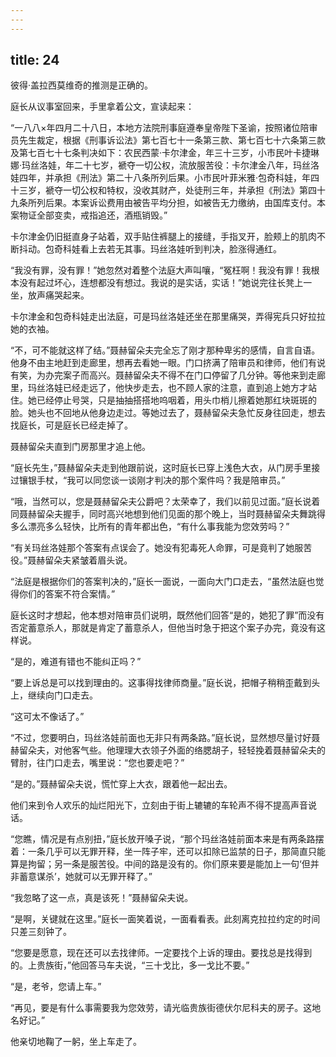 ```yaml
---
---
---
```

title: 24
---




彼得·盖拉西莫维奇的推测是正确的。

庭长从议事室回来，手里拿着公文，宣读起来：

“一八八×年四月二十八日，本地方法院刑事庭遵奉皇帝陛下圣谕，按照诸位陪审员先生裁定，根据《刑事诉讼法》第七百七十一条第三款、第七百七十六条第三款及第七百七十七条判决如下：农民西蒙·卡尔津金，年三十三岁，小市民叶卡捷琳娜·玛丝洛娃，年二十七岁，褫夺一切公权，流放服苦役：卡尔津金八年，玛丝洛娃四年，并承担《刑法》第二十八条所列后果。小市民叶菲米雅·包奇科娃，年四十三岁，褫夺一切公权和特权，没收其财产，处徒刑三年，并承担《刑法》第四十九条所列后果。本案诉讼费用由被告平均分担，如被告无力缴纳，由国库支付。本案物证全部变卖，戒指追还，酒瓶销毁。”

卡尔津金仍旧挺直身子站着，双手贴住裤腿上的接缝，手指叉开，脸颊上的肌肉不断抖动。包奇科娃看上去若无其事。玛丝洛娃听到判决，脸涨得通红。

“我没有罪，没有罪！”她忽然对着整个法庭大声叫嚷，“冤枉啊！我没有罪！我根本没有起过坏心，连想都没有想过。我说的是实话，实话！”她说完往长凳上一坐，放声痛哭起来。

卡尔津金和包奇科娃走出法庭，可是玛丝洛娃还坐在那里痛哭，弄得宪兵只好拉拉她的衣袖。

“不，可不能就这样了结。”聂赫留朵夫完全忘了刚才那种卑劣的感情，自言自语。他身不由主地赶到走廊里，想再去看她一眼。门口挤满了陪审员和律师，他们有说有笑，为办完案子而高兴。聂赫留朵夫不得不在门口停留了几分钟。等他来到走廊里，玛丝洛娃已经走远了，他快步走去，也不顾人家的注意，直到追上她方才站住。她已经停止号哭，只是抽抽搭搭地呜咽着，用头巾梢儿擦着她那红块斑斑的脸。她头也不回地从他身边走过。等她过去了，聂赫留朵夫急忙反身往回走，想去找庭长，可是庭长已经走掉了。

聂赫留朵夫直到门房那里才追上他。

“庭长先生，”聂赫留朵夫走到他跟前说，这时庭长已穿上浅色大衣，从门房手里接过镶银手杖，“我可以同您谈一谈刚才判决的那个案件吗？我是陪审员。”

“哦，当然可以，您是聂赫留朵夫公爵吧？太荣幸了，我们以前见过面。”庭长说着同聂赫留朵夫握手，同时高兴地想到他们见面的那个晚上，当时聂赫留朵夫舞跳得多么漂亮多么轻快，比所有的青年都出色，“有什么事我能为您效劳吗？”

“有关玛丝洛娃那个答案有点误会了。她没有犯毒死人命罪，可是竟判了她服苦役。”聂赫留朵夫紧皱着眉头说。

“法庭是根据你们的答案判决的，”庭长一面说，一面向大门口走去，“虽然法庭也觉得你们的答案不符合案情。”

庭长这时才想起，他本想对陪审员们说明，既然他们回答“是的，她犯了罪”而没有否定蓄意杀人，那就是肯定了蓄意杀人，但他当时急于把这个案子办完，竟没有这样说。

“是的，难道有错也不能纠正吗？”

“要上诉总是可以找到理由的。这事得找律师商量。”庭长说，把帽子稍稍歪戴到头上，继续向门口走去。

“这可太不像话了。”

“不过，您要明白，玛丝洛娃前面也无非只有两条路。”庭长说，显然想尽量讨好聂赫留朵夫，对他客气些。他理理大衣领子外面的络腮胡子，轻轻挽着聂赫留朵夫的臂肘，往门口走去，嘴里说：“您也要走吧？”

“是的。”聂赫留朵夫说，慌忙穿上大衣，跟着他一起出去。

他们来到令人欢乐的灿烂阳光下，立刻由于街上辘辘的车轮声不得不提高声音说话。

“您瞧，情况是有点别扭，”庭长放开嗓子说，“那个玛丝洛娃前面本来是有两条路摆着：一条几乎可以无罪开释，坐一阵子牢，还可以扣除已监禁的日子，那简直只能算是拘留；另一条是服苦役。中间的路是没有的。你们原来要是能加上一句‘但并非蓄意谋杀’，她就可以无罪开释了。”

“我忽略了这一点，真是该死！”聂赫留朵夫说。

“是啊，关键就在这里。”庭长一面笑着说，一面看看表。此刻离克拉拉约定的时间只差三刻钟了。

“您要是愿意，现在还可以去找律师。一定要找个上诉的理由。要找总是找得到的。上贵族街，”他回答马车夫说，“三十戈比，多一戈比不要。”

“是，老爷，您请上车。”

“再见，要是有什么事需要我为您效劳，请光临贵族街德伏尔尼科夫的房子。这地名好记。”

他亲切地鞠了一躬，坐上车走了。
